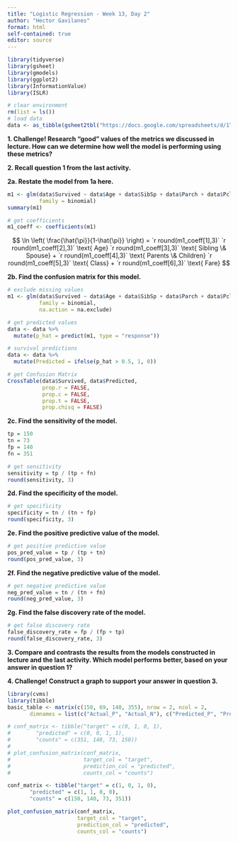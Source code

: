 ```yaml
---
title: "Logistic Regression - Week 13, Day 2"
author: "Hector Gavilanes"
format: html
self-contained: true
editor: source
---
```


```r
library(tidyverse)
library(gsheet)
library(gmodels)
library(ggplot2)
library(InformationValue)
library(ISLR)
```

```r
# clear environment
rm(list = ls())
# load data
data <- as_tibble(gsheet2tbl("https://docs.google.com/spreadsheets/d/1TrJ6jZ3hP6gQk6FvqbMrFUysEUEqle7XfuLnAkZsHYI/edit"))
```
**1. Challenge! Research "good" values of the metrics we discussed in lecture. How can we determine how well the model is performing using these metrics?**

**2. Recall question 1 from the last activity.**

**2a. Restate the model from 1a here.** 

```r
m1 <- glm(data$Survived ~ data$Age + data$SibSp + data$Parch + data$Pclass + data$Fare,
          family = binomial)
summary(m1)

# get coefficients
m1_coeff <- coefficients(m1)
```

$$
\ln \left( \frac{\hat{\pi}}{1-\hat{\pi}} \right) = `r round(m1_coeff[1],3)` `r round(m1_coeff[2],3)` \text{ Age} `r round(m1_coeff[3],3)` \text{ Sibling \& Spouse} + `r round(m1_coeff[4],3)` \text{ Parents \& Children} `r round(m1_coeff[5],3)` \text{ Class} + `r round(m1_coeff[6],3)` \text{ Fare}
$$

**2b. Find the confusion matrix for this model.**

```r
# exclude missing values
m1 <- glm(data$Survived ~ data$Age + data$SibSp + data$Parch + data$Pclass + data$Fare,
          family = binomial,
          na.action = na.exclude)

# get predicted values
data <- data %>% 
  mutate(p_hat = predict(m1, type = "response"))

# survival predictions
data <- data %>% 
  mutate(Predicted = ifelse(p_hat > 0.5, 1, 0))

# get Confusion Matrix
CrossTable(data$Survived, data$Predicted,
           prop.r = FALSE,
           prop.c = FALSE,
           prop.t = FALSE,
           prop.chisq = FALSE)
```



**2c. Find the sensitivity of the model.**

```r
tp = 150
tn = 73
fp = 140
fn = 351

# get sensitivity
sensitivity = tp / (tp + fn)
round(sensitivity, 3)
```

**2d. Find the specificity of the model.**

```r
# get specificity
specificity = tn / (tn + fp)
round(specificity, 3)
```

**2e. Find the positive predictive value of the model.**

```r
# get positive predictive value
pos_pred_value = tp / (tp + tn)
round(pos_pred_value, 3)
```

**2f. Find the negative predictive value of the model.**

```r
# get negative predictive value
neg_pred_value = tn / (tn + fn)
round(neg_pred_value, 3)
```

**2g. Find the false discovery rate of the model.**

```r
# get false discovery rate
false_discovery_rate = fp / (fp + tp)
round(false_discovery_rate, 3)
```

**3. Compare and contrasts the results from the models constructed in  lecture and the last activity. Which model performs better, based on your answer in question 1?**

**4. Challenge! Construct a graph to support your answer in question 3.**

```r
library(cvms)
library(tibble)
basic_table <- matrix(c(150, 69, 140, 355), nrow = 2, ncol = 2,
       dimnames = list(c("Actual_P", "Actual_N"), c("Predicted_P", "Predicted_N")))

# conf_matrix <- tibble("target" = c(0, 1, 0, 1),
#        "predicted" = c(0, 0, 1, 1),
#        "counts" = c(351, 140, 73, 150))
# 
# plot_confusion_matrix(conf_matrix,
#                       target_col = "target",
#                       prediction_col = "predicted",
#                       counts_col = "counts")

conf_matrix <- tibble("target" = c(1, 0, 1, 0),
       "predicted" = c(1, 1, 0, 0),
       "counts" = c(150, 140, 73, 351))

plot_confusion_matrix(conf_matrix,
                      target_col = "target",
                      prediction_col = "predicted",
                      counts_col = "counts")
```



